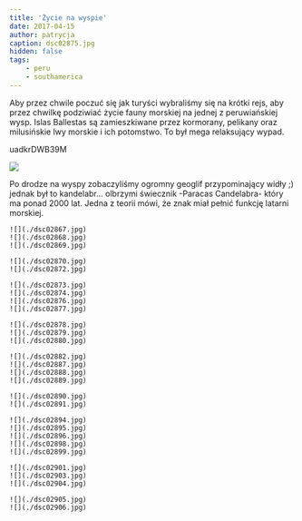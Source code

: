 ```yaml
---
title: 'Życie na wyspie'
date: 2017-04-15
author: patrycja
caption: dsc02875.jpg
hidden: false
tags: 
    - peru
    - southamerica
---
```


Aby przez chwile poczuć się jak turyści wybraliśmy się na krótki rejs, aby przez chwilkę podziwiać życie fauny morskiej na jednej z peruwiańskiej wysp. Islas Ballestas są zamieszkiwane przez kormorany, pelikany oraz milusińskie lwy morskie i ich potomstwo. To był mega relaksujący wypad. 

<youtube>uadkrDWB39M</youtube>

![](./dsc02866.jpg)

Po drodze na wyspy zobaczyliśmy ogromny geoglif przypominający widły ;) jednak był to kandelabr... olbrzymi świecznik -Paracas Candelabra- który ma ponad 2000 lat. Jedna z teorii mówi, że znak miał pełnić funkcję latarni morskiej. 


```grid|3
![](./dsc02867.jpg)
![](./dsc02868.jpg)
![](./dsc02869.jpg)
```
```grid|2
![](./dsc02870.jpg)
![](./dsc02872.jpg)
```
```grid|4
![](./dsc02873.jpg)
![](./dsc02874.jpg)
![](./dsc02876.jpg)
![](./dsc02877.jpg)
```
```grid|3
![](./dsc02878.jpg)
![](./dsc02879.jpg)
![](./dsc02880.jpg)
```
```grid|4
![](./dsc02882.jpg)
![](./dsc02887.jpg)
![](./dsc02888.jpg)
![](./dsc02889.jpg)
```
```grid|2
![](./dsc02890.jpg)
![](./dsc02891.jpg)
```
```grid|5
![](./dsc02894.jpg)
![](./dsc02895.jpg)
![](./dsc02896.jpg)
![](./dsc02898.jpg)
![](./dsc02899.jpg)
```
```grid|3
![](./dsc02901.jpg)
![](./dsc02903.jpg)
![](./dsc02904.jpg)
```
```grid|2
![](./dsc02905.jpg)
![](./dsc02906.jpg)
```